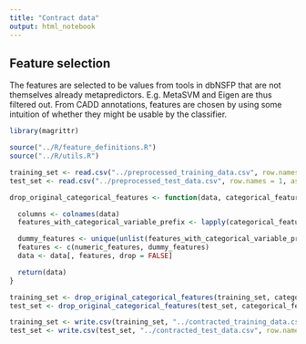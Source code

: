 ```yaml
---
title: "Contract data"
output: html_notebook
---
```


## Feature selection

The features are selected to be values from tools in dbNSFP that are not themselves already metapredictors. E.g. MetaSVM and Eigen are thus filtered out. From CADD annotations, features are chosen by using some intuition of whether they might be usable by the classifier.
```r
library(magrittr)

source("../R/feature_definitions.R")
source("../R/utils.R")

training_set <- read.csv("../preprocessed_training_data.csv", row.names = 1, as.is = TRUE)
test_set <- read.csv("../preprocessed_test_data.csv", row.names = 1, as.is = TRUE)

drop_original_categorical_features <- function(data, categorical_features) {

  columns <- colnames(data)
  features_with_categorical_variable_prefix <- lapply(categorical_features, . %>% find_dummies(columns))

  dummy_features <- unique(unlist(features_with_categorical_variable_prefix))
  features <- c(numeric_features, dummy_features)
  data <- data[, features, drop = FALSE]

  return(data)
}

training_set <- drop_original_categorical_features(training_set, categorical_features)
test_set <- drop_original_categorical_features(test_set, categorical_features)

training_set <- write.csv(training_set, "../contracted_training_data.csv", row.names = TRUE)
test_set <- write.csv(test_set, "../contracted_test_data.csv", row.names = TRUE)
```
